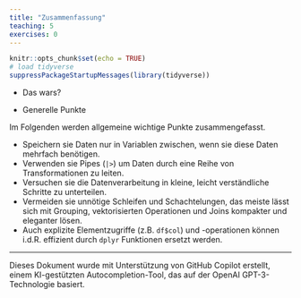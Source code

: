 ```yaml
---
title: "Zusammenfassung"
teaching: 5
exercises: 0
---
```


```r
knitr::opts_chunk$set(echo = TRUE)
# load tidyverse
suppressPackageStartupMessages(library(tidyverse))
```


:::::::::::::::::::::::::::::::::::::: questions

- Das wars?

::::::::::::::::::::::::::::::::::::::::::::::::

::::::::::::::::::::::::::::::::::::: objectives

- Generelle Punkte

::::::::::::::::::::::::::::::::::::::::::::::::

Im Folgenden werden allgemeine wichtige Punkte zusammengefasst.

::::::::::::::::::::::::::::::::::::: keypoints 

- Speichern sie Daten nur in Variablen zwischen, wenn sie diese Daten mehrfach benötigen.
- Verwenden sie Pipes (`|>`) um Daten durch eine Reihe von Transformationen zu leiten.
- Versuchen sie die Datenverarbeitung in kleine, leicht verständliche Schritte zu unterteilen.
- Vermeiden sie unnötige Schleifen und Schachtelungen, das meiste lässt sich mit Grouping, vektorisierten Operationen und Joins kompakter und eleganter lösen.
- Auch explizite Elementzugriffe (z.B. `df$col`) und -operationen können i.d.R. effizient durch `dplyr` Funktionen ersetzt werden.

::::::::::::::::::::::::::::::::::::::::::::::::



-----------------------------------------------

Dieses Dokument wurde mit Unterstützung von GitHub Copilot erstellt, einem KI-gestützten Autocompletion-Tool, das auf der OpenAI GPT-3-Technologie basiert.

